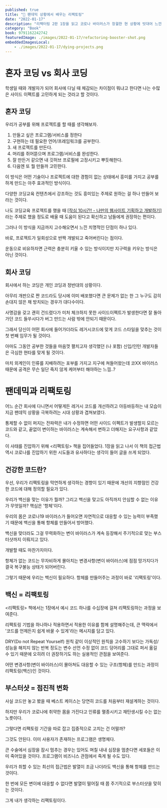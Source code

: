 ```yaml
---
published: true
title: "💉 팬데믹 상황에서 배우는 리팩토링"
date: "2022-01-17"
description: "리팩터링 2판 1장을 읽고 코로나 바이러스가 창궐한 현 상황에 빗대어 느낀 점입니다."
category: "Book"
book: 9791162242742
featuredImage: ./images/2022-01-17/refactoring-booster-shot.png
embeddedImagesLocal:
    - ./images/2022-01-17/dying-projects.png
---
```



# 혼자 코딩 vs 회사 코딩

학생일 때와 개발자가 되어 회사에 다닐 때 체감되는 차이점이 뭐냐고 한다면
나는 수많은 사이드 이펙트를 고민하게 되는 것라고 할 것이다.

## 혼자 코딩

우리가 공부를 위해 프로젝트를 할 때를 생각해보자.
1. 만들고 싶은 프로그램/서비스를 정한다
2. 구현하는 데 필요한 언어/프레임워크를 공부한다.
3. 새 프로젝트를 만든다.
4. 머리를 쥐어뜯으며 프로그램/서비스를 완성한다.
5. 잘 만든거 같으면 내 깃허브 프로필에 고정시키고 뿌듯해한다.
6. 다음엔 또 뭘 만들까 고민한다.

이 방식은 어떤 기술이나 프로젝트에 대한 경험이 없는 상태에서
흥미를 가지고 공부를 하게 만드는 아주 효과적인 방식이다.

다양한 코딩교육 컨텐츠에서 강조하는 것도
흥미있는 주제로 원하는 걸 하나 만들어 보라는 것이다.

나도 코딩교육 프로젝트를 했을 때
[\[작심 10시간! - 나만의 웹사이트 기획하고 개발하기\]](https://www.slideshare.net/identity930/20160103-10-ot-251014503)라는 주제로 했을 정도로
배울 때 도움이 된다고 확신하고 남들에게 권장하는 편이다.

그러나 이 방식을 지금까지 고수해오면서 느낀 치명적인 단점이 하나 있다.

<GatsbyImage alt="다 죽어가는 내 프로젝트의 생명선" image={getImage(props.localImages[0])} />

바로, 프로젝트가 일회성으로 반짝 개발되고 죽어버린다는 점이다.

운동으로 비유하자면
근력은 충분히 키울 수 있는 방식이지만
지구력을 키우는 방식은 아닌 것이다.


## 회사 코딩

회사에서 하는 코딩은 개인 코딩과 정반대의 상황이다.

아무리 개판으로 짠 코드라도
당시에 이미 배포했다면
큰 문제가 없는 한
그 누구도 감히 손대지 않은 채
방치되는 경우가 대다수이다.

사명감을 갖고 괜히 건드렸다가
미처 체크하지 못한 사이드이펙트가 발생한다면
잘 돌아가던 코드 들쑤시다가
버그 만드는 사람 밖에 안되기 때문이다.

그래서 당신이 어떤 회사에 들어가더라도
레거시코드에 맞게 코드 스타일을 맞추는 것이
첫 번째 임무가 될 것이다.

아마도 그동안 공부한 것들을 마음껏 펼치고자 생각했던
(나 포함) 신입/인턴 개발자들은 극심한 현타를 맞게 될 것이다.

마치 외계인이 인류를 지배하려는 포부를 가지고 지구에 쳐들어왔는데
코XX 바이러스 때문에 공격은 무슨
일단 죽지 않게 케어부터 해야하는 느낌..?


# 팬데믹과 리팩토링

어느 순간 회사에 다니면서
어떻게든 레거시 코드를 개선하려고 아등바등하는 내 모습이
지금 팬데믹 상황을 극복하려는 시대 상황과 겹쳐보였다.

통제할 수 없이 퍼지는 전파력은
내가 수정하면 어떤 사이드 이펙트가 발생할지 모르는 코드와 같고,
끝없이 변이하는 바이러스는
계속해서 변하고 더해지는 요구사항과 같았다.

이 사태를 진압하기 위해 <리팩토링> 책을 집어들었다.
1장을 읽고 나서
이 책의 접근법 역시 코로나를 진압하기 위한 시도들과
유사하다는 생각이 들어 글을 쓰게 되었다.

## 건강한 코드란?

우선, 우리가 리팩토링을 막연하게 생각하는 경향이 있기 때문에
개선의 지향점인 건강한 코드에 대해 정의할 필요가 있다.

우리가 백신을 맞는 이유가 뭘까?
그리고 백신을 맞고도 아직까지 안심할 수 없는 이유가 무엇일까?
핵심은 '항체'이다.

우리의 몸은 코로나19 바이러스가 들어오면
자연적으로 대응할 수 있는 능력이 부족했기 때문에
백신을 통해 항체를 만들어서 방어했다.

백신을 맞더라도 그걸 무력화하는 변이 바이러스가 계속 등장해서
주기적으로 맞는 부스터샷까지 이뤄지고 있다.

개발할 때도 마찬가지이다.

항체가 없는 코드는
무자비하게 몰아치는 변경사항(변이 바이러스)에
점점 망가지다가 결국 복구불능 상태가 되어버린다.

그렇기 때문에 우리는 백신이 필요하다.
항체를 만들어주는 과정이 바로 '리팩토링'이다.

## 백신 = 리팩토링

<리팩토링> 책에서는 1장에서 예시 코드 하나를
수십장에 걸쳐 리팩토링하는 과정을 보여준다.

리팩토링 기법을 하나하나 적용하면서
적용한 이유를 함께 설명해주는데,
큰 맥락에서 '코드를 언제든지 쉽게 바꿀 수 있게'라는 메시지를 담고 있다.

DRY(Do not Repeat Yourself) 원칙 같이
이상적인 원칙을 고수하기 보다는
가독성/성능을 해치지 않는 반복 정도는
변수 선언 수정 없이 코드 덩어리를 그대로 퍼서 옮길 수 있기 때문에
오히려 더 권장하기도 하는 실용적인 관점을 보여준다.

어떤 변경사항(변이 바이러스)이 몰아쳐도
대응할 수 있는 구조(항체)를 만드는 과정이
리팩토링(백신)인 것이다.

## 부스터샷 = 점진적 변화

사실 코드만 놓고 봤을 때
베스트 케이스는 당연히 코드를 처음부터 재설계하는 것이다.

하지만 우리가 코로나에 취약한 몸을 가진다고
인류를 멸종시키고 재탄생시킬 수는 없는 노릇이다.

그렇다면 리팩토링 기간을 따로 잡고 집중적으로 고치는 건 어떨까?

그것도 안된다.
이미 사용자가 존재하는 프로그램은 생명체다.

큰 수술에서 심장을 잠시 멈추는 경우는 있어도
며칠 내내 심장을 멈춘다면 세포들은 이미 죽어있을 것이다.
프로그램이 비즈니스 관점에서 죽게 될 수도 있다.

우리가 취할 수 있는 최선의 접근법은
발열이 조금 나더라도 백신을 통해 항체를 만드는 것이다.

한 번에 모든 변이에 대응할 수 없다면
발열이 떨어질 때 쯤 주기적으로 부스터샷을 맞히는 것이다.

그게 내가 생각하는 리팩토링이다.
